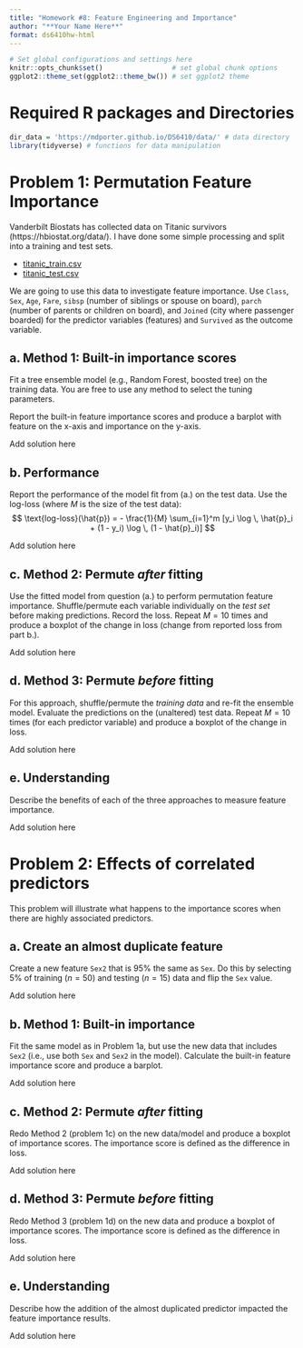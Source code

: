 ```yaml
---
title: "Homework #8: Feature Engineering and Importance" 
author: "**Your Name Here**"
format: ds6410hw-html
---
```


```r
# Set global configurations and settings here
knitr::opts_chunk$set()                 # set global chunk options
ggplot2::theme_set(ggplot2::theme_bw()) # set ggplot2 theme
```

# Required R packages and Directories {.unnumbered .unlisted}

```r
dir_data = 'https://mdporter.github.io/DS6410/data/' # data directory
library(tidyverse) # functions for data manipulation   
```


# Problem 1: Permutation Feature Importance 

Vanderbilt Biostats has collected data on Titanic survivors (https://hbiostat.org/data/). I have done some simple processing and split into a training and test sets.

- [titanic_train.csv](`r file.path(dir_data, "titanic_train.csv")`)
- [titanic_test.csv](`r file.path(dir_data, "titanic_test.csv")`)

We are going to use this data to investigate feature importance.
Use `Class`, `Sex`, `Age`, `Fare`, `sibsp` (number of siblings or spouse on board), `parch` (number of parents or children on board), and `Joined` (city where passenger boarded) for the predictor variables (features) and `Survived` as the outcome variable. 


## a. Method 1: Built-in importance scores

Fit a tree ensemble model (e.g., Random Forest, boosted tree) on the training data. You are free to use any method to select the tuning parameters.

Report the built-in feature importance scores and produce a barplot with feature on the x-axis and importance on the y-axis. 

::: {.callout-note title="Solution"}
Add solution here
:::

## b. Performance 

Report the performance of the model fit from (a.) on the test data. Use the log-loss (where $M$ is the size of the test data):
$$ 
\text{log-loss}(\hat{p}) = - \frac{1}{M} \sum_{i=1}^m [y_i \log \, \hat{p}_i + (1 - y_i) \log \, (1 - \hat{p}_i)]
$$

::: {.callout-note title="Solution"}
Add solution here
:::


## c. Method 2: Permute *after* fitting

Use the fitted model from question (a.) to perform permutation feature importance. Shuffle/permute each variable individually on the *test set* before making predictions. Record the loss. Repeat $M=10$ times and produce a boxplot of the change in loss (change from reported loss from part b.). 

::: {.callout-note title="Solution"}
Add solution here
:::


## d. Method 3: Permute *before* fitting

For this approach, shuffle/permute the *training data* and re-fit the ensemble model. Evaluate the predictions on the (unaltered) test data. Repeat $M=10$ times (for each predictor variable) and produce a boxplot of the change in loss. 


::: {.callout-note title="Solution"}
Add solution here
:::


## e. Understanding 

Describe the benefits of each of the three approaches to measure feature importance. 

::: {.callout-note title="Solution"}
Add solution here
:::

# Problem 2: Effects of correlated predictors

This problem will illustrate what happens to the importance scores when there are highly associated predictors. 

## a. Create an almost duplicate feature

Create a new feature `Sex2` that is 95% the same as `Sex`. Do this by selecting 5% of training ($n=50$) and testing ($n=15$) data and flip the `Sex` value. 

::: {.callout-note title="Solution"}
Add solution here
:::

## b. Method 1: Built-in importance

Fit the same model as in Problem 1a, but use the new data that includes `Sex2` (i.e., use both `Sex` and `Sex2` in the model). Calculate the built-in feature importance score and produce a barplot. 

::: {.callout-note title="Solution"}
Add solution here
:::


## c. Method 2: Permute *after* fitting

Redo Method 2 (problem 1c) on the new data/model and produce a boxplot of importance scores. The importance score is defined as the difference in loss.

::: {.callout-note title="Solution"}
Add solution here
:::


## d. Method 3: Permute *before* fitting

Redo Method 3 (problem 1d) on the new data and produce a boxplot of importance scores. The importance score is defined as the difference in loss.

::: {.callout-note title="Solution"}
Add solution here
:::


## e. Understanding

Describe how the addition of the almost duplicated predictor impacted the feature importance results.  

::: {.callout-note title="Solution"}
Add solution here
:::




